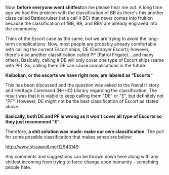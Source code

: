 Now, '''before everyone went shitfest '''on me please hear me out. A long time ago we had this problem with the classification of BB as there's this another class called Battlecruiser (let's call it BC) that never comes into fruition because the classification of fBB, BB, and BBV are already engraved into the community.

Think of the Escort case as the same, but we are trying to avoid the long-term complications. Now, most people are probably already comfortable with calling the current Escort ships, DE (Destroyer Escort); however, there's also another classification called PF (Patrol Frigate)....and many others. Basically, calling it DE will only cover one type of Escort ships (same with PF). So, calling them DE can cause complications in the future.

'''Kaibokan, or the escorts we have right now, are labeled as "Escorts"'''

This has been discussed and the question was asked to the Naval History and Heritage Command (NHHC) Library regarding the classification. The result was that it is viable to keep calling them "DE" or "E", but definitely not "PF". However, DE might not be the best classification of Escort as stated above.

'''Basically, both DE and PF is wrong as it won't cover all type of Escorts so they just recommend "E".'''

Therefore, '''a shit solution was made: make our own classification'''. The poll for some possible classification that makes sense are below:

http://www.strawpoll.me/12943149

Any comments and suggestions can be thrown down here along with any shitfest incoming from trying to force change upon humanity - something people hate. <ac_metadata title="Escort Ship Classification: Complications that should be solved early."> </ac_metadata>